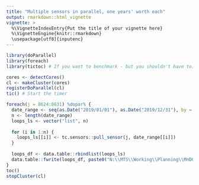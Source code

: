 ```yaml
---
title: "Multiple sensors in parallel, one years' worth each"
output: rmarkdown::html_vignette
vignette: >
  %\VignetteIndexEntry{Put the title of your vignette here}
  %\VignetteEngine{knitr::rmarkdown}
  \usepackage[utf8]{inputenc}
---
```


```r
library(doParallel)
library(foreach)
library(tictoc) # If you want to benchmark - but you shouldn't have to; I already did (:

cores <- detectCores()
cl <- makeCluster(cores)
registerDoParallel(cl)
tic() # Start the timer

foreach(j = 8624:8631) %dopar% {
  date_range <- seq(as.Date("2019/01/01"), as.Date("2019/12/31"), by = "days")
  n <- length(date_range)
  loops_ls <- vector("list", n)
  
  for (i in 1:n) {
    loops_ls[[i]] <- tc.sensors::pull_sensor(j, date_range[[i]])
  }
  
  loops_df <- data.table::rbindlist(loops_ls)
  data.table::fwrite(loops_df, paste0("N:\\MTS\\Working\\Planning\\MnDOT_Loop_detectors\\Volume-Occupancy\\2019\\Sensor ", j, ".csv"))
}
toc()
stopCluster(cl)

```
